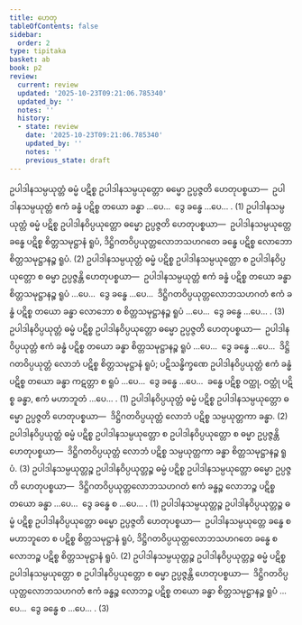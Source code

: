 ```yaml
---
title: ဟေတု
tableOfContents: false
sidebar:
  order: 2
type: tipitaka
basket: ab
book: p2
review:
  current: review
  updated: '2025-10-23T09:21:06.785340'
  updated_by: ''
  notes: ''
  history:
  - state: review
    date: '2025-10-23T09:21:06.785340'
    updated_by: ''
    notes: ''
    previous_state: draft
---
```



<ReviewStatus review={frontmatter.review} showDetails={true} />

<HypothesisAnnotation frontmatter={frontmatter} />

<DynamicBreadcrumb />

<Division number="45" book="p2" e="ch" v="38" p="351">

<Paragraph number="3637" book="p2">
ဥပါဒါနသမ္ပယုတ္တံ ဓမ္မံ ပဋိစ္စ ဥပါဒါနသမ္ပယုတ္တော ဓမ္မော ဥပ္ပဇ္ဇတိ ဟေတုပစ္စယာ—  ဥပါဒါနသမ္ပယုတ္တံ ဧကံ ခန္ဓံ ပဋိစ္စ တယော ခန္ဓာ …ပေ…  ဒွေ ခန္ဓေ …ပေ… . (1)
</Paragraph>

<Paragraph number="3638" book="p2">
ဥပါဒါနသမ္ပယုတ္တံ ဓမ္မံ ပဋိစ္စ ဥပါဒါနဝိပ္ပယုတ္တော ဓမ္မော ဥပ္ပဇ္ဇတိ ဟေတုပစ္စယာ—  ဥပါဒါနသမ္ပယုတ္တေ ခန္ဓေ ပဋိစ္စ စိတ္တသမုဋ္ဌာနံ ရူပံ, ဒိဋ္ဌိဂတဝိပ္ပယုတ္တလောဘသဟဂတေ ခန္ဓေ ပဋိစ္စ လောဘော စိတ္တသမုဋ္ဌာနဉ္စ ရူပံ. (2)
</Paragraph>

<Paragraph number="3639" book="p2">
ဥပါဒါနသမ္ပယုတ္တံ ဓမ္မံ ပဋိစ္စ ဥပါဒါနသမ္ပယုတ္တော စ ဥပါဒါနဝိပ္ပယုတ္တော စ ဓမ္မာ ဥပ္ပဇ္ဇန္တိ ဟေတုပစ္စယာ—  ဥပါဒါနသမ္ပယုတ္တံ ဧကံ ခန္ဓံ ပဋိစ္စ တယော ခန္ဓာ စိတ္တသမုဋ္ဌာနဉ္စ ရူပံ …ပေ…  ဒွေ ခန္ဓေ …ပေ…  ဒိဋ္ဌိဂတဝိပ္ပယုတ္တလောဘသဟဂတံ ဧကံ ခန္ဓံ ပဋိစ္စ တယော ခန္ဓာ လောဘော စ စိတ္တသမုဋ္ဌာနဉ္စ ရူပံ …ပေ…  ဒွေ ခန္ဓေ …ပေ… . (3)
</Paragraph>

</Division>
<Division number="46" book="p2" e="ch" v="38" p="351">

<Paragraph number="3640" book="p2">
ဥပါဒါနဝိပ္ပယုတ္တံ ဓမ္မံ ပဋိစ္စ ဥပါဒါနဝိပ္ပယုတ္တော ဓမ္မော ဥပ္ပဇ္ဇတိ ဟေတုပစ္စယာ—  ဥပါဒါနဝိပ္ပယုတ္တံ ဧကံ ခန္ဓံ ပဋိစ္စ တယော ခန္ဓာ စိတ္တသမုဋ္ဌာနဉ္စ ရူပံ …ပေ…  ဒွေ ခန္ဓေ …ပေ…  ဒိဋ္ဌိဂတဝိပ္ပယုတ္တံ လောဘံ ပဋိစ္စ စိတ္တသမုဋ္ဌာနံ ရူပံ; ပဋိသန္ဓိက္ခဏေ ဥပါဒါနဝိပ္ပယုတ္တံ ဧကံ ခန္ဓံ ပဋိစ္စ တယော ခန္ဓာ ကဋတ္တာ စ ရူပံ …ပေ…  ဒွေ ခန္ဓေ …ပေ…  ခန္ဓေ ပဋိစ္စ ဝတ္ထု, ဝတ္ထုံ ပဋိစ္စ ခန္ဓာ, ဧကံ မဟာဘူတံ …ပေ… . (1)
</Paragraph>

<Paragraph number="3641" book="p2">
ဥပါဒါနဝိပ္ပယုတ္တံ ဓမ္မံ ပဋိစ္စ ဥပါဒါနသမ္ပယုတ္တော ဓမ္မော ဥပ္ပဇ္ဇတိ ဟေတုပစ္စယာ—  ဒိဋ္ဌိဂတဝိပ္ပယုတ္တံ လောဘံ ပဋိစ္စ သမ္ပယုတ္တကာ ခန္ဓာ. (2)
</Paragraph>

<Paragraph number="3642" book="p2">
ဥပါဒါနဝိပ္ပယုတ္တံ ဓမ္မံ ပဋိစ္စ ဥပါဒါနသမ္ပယုတ္တော စ ဥပါဒါနဝိပ္ပယုတ္တော စ ဓမ္မာ ဥပ္ပဇ္ဇန္တိ ဟေတုပစ္စယာ—  ဒိဋ္ဌိဂတဝိပ္ပယုတ္တံ လောဘံ ပဋိစ္စ သမ္ပယုတ္တကာ ခန္ဓာ စိတ္တသမုဋ္ဌာနဉ္စ ရူပံ. (3)
</Paragraph>

</Division>
<Division number="47" book="p2" e="ch" v="38" p="352">

<Paragraph number="3643" book="p2">
ဥပါဒါနသမ္ပယုတ္တဉ္စ ဥပါဒါနဝိပ္ပယုတ္တဉ္စ ဓမ္မံ ပဋိစ္စ ဥပါဒါနသမ္ပယုတ္တော ဓမ္မော ဥပ္ပဇ္ဇတိ ဟေတုပစ္စယာ—  ဒိဋ္ဌိဂတဝိပ္ပယုတ္တလောဘသဟဂတံ ဧကံ ခန္ဓဉ္စ လောဘဉ္စ ပဋိစ္စ တယော ခန္ဓာ …ပေ…  ဒွေ ခန္ဓေ စ …ပေ… . (1)
</Paragraph>

<Paragraph number="3644" book="p2">
ဥပါဒါနသမ္ပယုတ္တဉ္စ ဥပါဒါနဝိပ္ပယုတ္တဉ္စ ဓမ္မံ ပဋိစ္စ ဥပါဒါနဝိပ္ပယုတ္တော ဓမ္မော ဥပ္ပဇ္ဇတိ ဟေတုပစ္စယာ—  ဥပါဒါနသမ္ပယုတ္တေ ခန္ဓေ စ မဟာဘူတေ စ ပဋိစ္စ စိတ္တသမုဋ္ဌာနံ ရူပံ, ဒိဋ္ဌိဂတဝိပ္ပယုတ္တလောဘသဟဂတေ ခန္ဓေ စ လောဘဉ္စ ပဋိစ္စ စိတ္တသမုဋ္ဌာနံ ရူပံ. (2)
</Paragraph>

<Paragraph number="3645" book="p2">
ဥပါဒါနသမ္ပယုတ္တဉ္စ ဥပါဒါနဝိပ္ပယုတ္တဉ္စ ဓမ္မံ ပဋိစ္စ ဥပါဒါနသမ္ပယုတ္တော စ ဥပါဒါနဝိပ္ပယုတ္တော စ ဓမ္မာ ဥပ္ပဇ္ဇန္တိ ဟေတုပစ္စယာ—  ဒိဋ္ဌိဂတဝိပ္ပယုတ္တလောဘသဟဂတံ ဧကံ ခန္ဓဉ္စ လောဘဉ္စ ပဋိစ္စ တယော ခန္ဓာ စိတ္တသမုဋ္ဌာနဉ္စ ရူပံ …ပေ…  ဒွေ ခန္ဓေ စ …ပေ… . (3)
</Paragraph>
</Division>